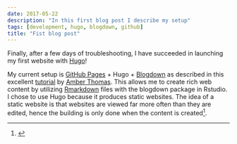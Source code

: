 ```yaml
---
date: 2017-05-22
description: "In this first blog post I describe my setup"
tags: [development, hugo, blogdown, github]
title: "Fist blog post"
---
```


Finally, after a few days of troubleshooting, I have succeeded in launching my first website with <a href="https://gohugo.io/">Hugo</a>!   

My current setup is <a href="https://pages.github.com/">GitHub Pages</a> + Hugo + <a href="https://github.com/rstudio/blogdown">Blogdown</a> as described in this excellent <a href="https://proquestionasker.github.io/blog/Making_Site/"> tutorial</a> by <a href="https://github.com/ProQuestionAsker">Amber Thomas</a>. This allows me to create rich web content by utilizing <a href="http://rmarkdown.rstudio.com/">Rmarkdown</a> files with the blogdown package in Rstudio. I chose to use Hugo because it produces static websites. The idea of a static website is that websites are viewed far more often than they are edited, hence the building is only done when the content is created^[].